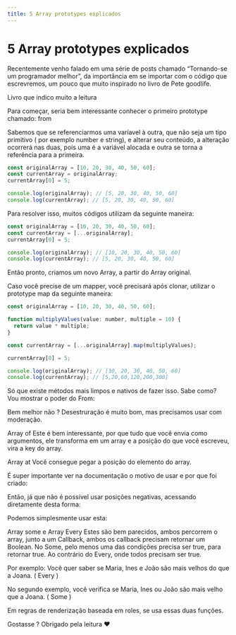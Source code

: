```yaml
---
title: 5 Array prototypes explicados
---
```


# 5 Array prototypes explicados

Recentemente venho falado em uma série de posts chamado “Tornando-se um programador melhor”, da importância em se importar com o código que escrevremos, um pouco que muito inspirado no livro de Pete goodlife.

Livro que indico muito a leitura

Para começar, seria bem interessante conhecer o primeiro prototype chamado: from

Sabemos que se referenciarmos uma varíavel à outra, que não seja um tipo primitivo ( por exemplo number e string), e alterar seu conteúdo, a alteração ocorrerá nas duas, pois uma é a variável alocada e outra se torna a referência para a primeira.

```javascript
const originalArray = [10, 20, 30, 40, 50, 60];
const currentArray = originalArray;
currentArray[0] = 5;

console.log(originalArray); // [5, 20, 30, 40, 50, 60]
console.log(currentArray); // [5, 20, 30, 40, 50, 60]
```

Para resolver isso, muitos códigos utilizam da seguinte maneira:

```javascript
const originalArray = [10, 20, 30, 40, 50, 60];
const currentArray = [...originalArray];
currentArray[0] = 5;

console.log(originalArray); // [10, 20, 30, 40, 50, 60]
console.log(currentArray); // [5, 20, 30, 40, 50, 60]
```

Então pronto, criamos um novo Array, a partir do Array original.

Caso você precise de um mapper, você precisará após clonar, utilizar o prototype map da seguinte maneira:

```javascript
const originalArray = [10, 20, 30, 40, 50, 60];

function multiplyValues(value: number, multiple = 10) {
  return value * multiple;
}

const currentArray = [...originalArray].map(multiplyValues);

currentArray[0] = 5;

console.log(originalArray); // [10, 20, 30, 40, 50, 60]
console.log(currentArray); // [5,20,60,120,200,300]
```

Só que existe métodos mais limpos e nativos de fazer isso. Sabe como? Vou mostrar o poder do From:

Bem melhor não ? Desestruração é muito bom, mas precisamos usar com moderação.

Array of
Este é bem interessante, por que tudo que você envia como argumentos, ele transforma em um array e a posição do que você escreveu, vira a key do array.

Array at
Você consegue pegar a posição do elemento do array.

É super importante ver na documentação o motivo de usar e por que foi criado:

Então, já que não é possível usar posições negativas, acessando diretamente desta forma:

Podemos simplesmente usar esta:

Array some e Array Every
Estes são bem parecidos, ambos percorrem o array, junto a um Callback, ambos os callback precisam retornar um Boolean. No Some, pelo menos uma das condições precisa ser true, para retornar true. Ao contrário do Every, onde todos precisam ser true.

Por exemplo: Você quer saber se Maria, Ines e João são mais velhos do que a Joana. ( Every )

No segundo exemplo, você verifica se Maria, Ines ou João são mais velho que a Joana. ( Some )

Em regras de renderização baseada em roles, se usa essas duas funções.

Gostasse ? Obrigado pela leitura ❤
